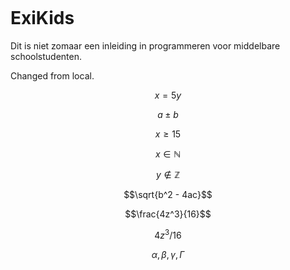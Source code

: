 ```r
```

# ExiKids
Dit is niet zomaar een inleiding in programmeren voor middelbare schoolstudenten.

Changed from local.

$$ x = 5 y$$

$$a \pm b$$

$$x \ge 15$$

$$ x \in \mathbb{N}$$

$$ y \not \in \mathbb{Z}$$

$$\sqrt{b^2 - 4ac}$$

$$\frac{4z^3}{16}$$

$$4z^3/16$$

$$\alpha, \beta,  \gamma, \Gamma$$

